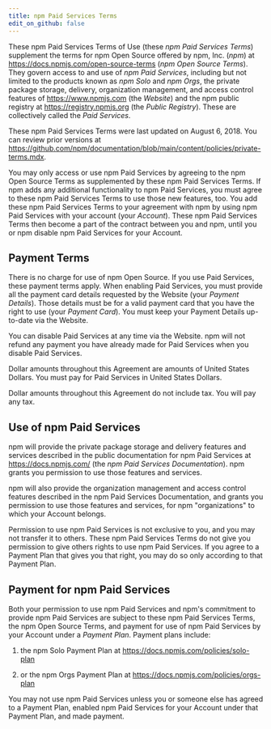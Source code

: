 ```yaml
---
title: npm Paid Services Terms
edit_on_github: false
---
```


These npm Paid Services Terms of Use (these _npm Paid Services Terms_)
supplement the terms for npm Open Source offered by npm, Inc.
(_npm_) at <https://docs.npmjs.com/open-source-terms> (_npm Open
Source Terms_). They govern access to and use of _npm Paid Services_,
including but not limited to the products known as  _npm Solo_ and
_npm Orgs_, the private package storage, delivery,
organization management, and access control features of
<https://www.npmjs.com> (the _Website_) and the npm public registry
at <https://registry.npmjs.org> (the _Public Registry_). These are
collectively called the _Paid Services_.

These npm Paid Services Terms were last updated on
August 6, 2018.
You can review prior versions at
<https://github.com/npm/documentation/blob/main/content/policies/private-terms.mdx>.

You may only access or use npm Paid Services by agreeing to the npm
Open Source Terms as supplemented by these npm Paid Services Terms. If
npm adds any additional functionality to npm Paid Services, you must
agree to these npm Paid Services Terms to use those new features, too.
You add these npm Paid Services Terms to your agreement with npm by
using npm Paid Services with your account (your _Account_). These
npm Paid Services Terms then become a part of the contract between you
and npm, until you or npm disable npm Paid Services for your Account.

## Payment Terms

There is no charge for use of npm Open Source. If you use Paid Services,
these payment terms apply. When enabling Paid Services, you must provide
all the payment card details requested by the Website (your _Payment
Details_). Those details must be for a valid payment card that you have
the right to use (your _Payment Card_). You must keep your Payment
Details up-to-date via the Website.

You can disable Paid Services at any time via the Website. npm will not
refund any payment you have already made for Paid Services when you
disable Paid Services.

Dollar amounts throughout this Agreement are amounts of United States
Dollars. You must pay for Paid Services in United States Dollars.

Dollar amounts throughout this Agreement do not include tax. You will
pay any tax.

## Use of npm Paid Services

npm will provide the private package storage and delivery features and
services described in the public documentation for npm Paid Services
at <https://docs.npmjs.com/> (the _npm Paid Services
Documentation_). npm grants you permission to use those features and
services.

npm will also provide the organization management and access control
features described in the npm Paid Services Documentation, and grants
you permission to use those features and services, for npm
"organizations" to which your Account belongs.

Permission to use npm Paid Services is not exclusive to you, and you
may not transfer it to others. These npm Paid Services Terms do not
give you permission to give others rights to use npm Paid Services.
If you agree to a Payment Plan that gives you that right, you may do so
only according to that Payment Plan.

## Payment for npm Paid Services

Both your permission to use npm Paid Services and npm's commitment to
provide npm Paid Services are subject to these npm Paid Services
Terms, the npm Open Source Terms, and payment for use of npm Paid
Services by your Account under a _Payment Plan_. Payment plans include:

1. the npm Solo Payment Plan at
   <https://docs.npmjs.com/policies/solo-plan>

2. or the npm Orgs Payment Plan at
   <https://docs.npmjs.com/policies/orgs-plan>

You may not use npm Paid Services unless you or someone else has
agreed to a Payment Plan, enabled npm Paid Services for your Account
under that Payment Plan, and made payment.
